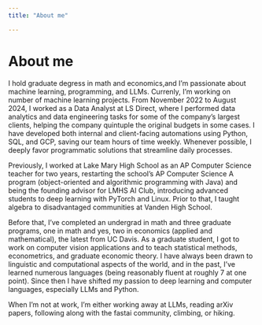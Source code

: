 ```yaml
---
title: "About me"

---
```


# About me

I hold graduate degress in math and economics,and I'm passionate about machine learning, programming, and LLMs. Currenly, I'm working on number of machine learning projects.  From November 2022 to August 2024, I worked as a Data Analyst at LS Direct, where I performed data analytics and data engineering tasks for some of the company's largest clients, helping the company quintuple the original budgets in some cases. I have developed both internal and client-facing automations using Python, SQL, and GCP, saving our team hours of time weekly. Whenever possible, I deeply favor programmatic solutions that streamline daily processes.

Previously, I worked at Lake Mary High School as an AP Computer Science teacher for two years, restarting the school's AP Computer Science A program (object-oriented and algorithmic programming with Java) and being the founding advisor for LMHS AI Club, introducing advanced students to deep learning with PyTorch and Linux. Prior to that, I taught algebra to disadvantaged communities at Vanden High School.

Before that, I've completed an undergrad in math and three graduate programs, one in math and yes, two in economics (applied and mathematical), the latest from UC Davis. As a graduate student, I got to work on computer vision applications and to teach statistical methods, econometrics, and graduate economic theory. I have always been drawn to linguistic and computational aspects of the world, and in the past, I've learned numerous languages (being reasonably fluent at roughly 7 at one point). Since then I have shifted my passion to deep learning and computer languages, especially LLMs and Python.

When I'm not at work, I'm either working away at LLMs, reading arXiv papers, following along with the fastai community, climbing, or hiking. 
